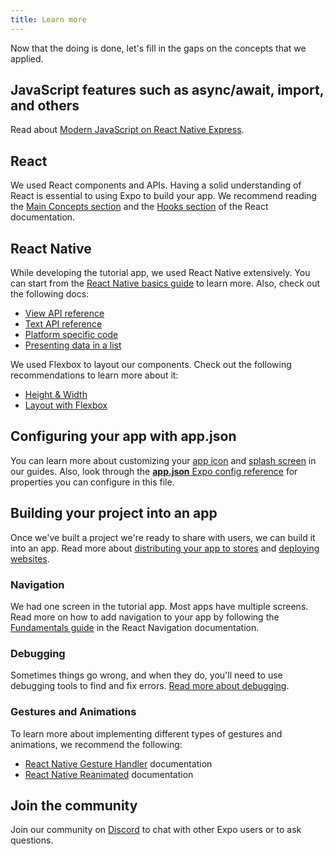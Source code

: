 ```yaml
---
title: Learn more
---
```


Now that the doing is done, let's fill in the gaps on the concepts that we applied.

## JavaScript features such as async/await, import, and others

Read about [Modern JavaScript on React Native Express](https://www.reactnative.express/javascript/features).

## React

We used React components and APIs. Having a solid understanding of React is essential to using Expo to build your app. We recommend reading the [Main Concepts section](https://react.dev/learn) and the [Hooks section](https://react.dev/reference/react) of the React documentation.

## React Native

While developing the tutorial app, we used React Native extensively. You can start from the [React Native basics guide](https://reactnative.dev/docs/getting-started) to learn more. Also, check out the following docs:

- [View API reference](https://reactnative.dev/docs/view)
- [Text API reference](https://reactnative.dev/docs/text)
- [Platform specific code](https://reactnative.dev/docs/platform-specific-code)
- [Presenting data in a list](https://reactnative.dev/docs/using-a-listview)

We used Flexbox to layout our components. Check out the following recommendations to learn more about it:

- [Height & Width](https://reactnative.dev/docs/height-and-width)
- [Layout with Flexbox](https://reactnative.dev/docs/flexbox)

## Configuring your app with app.json

You can learn more about customizing your [app icon](/guides/app-icons) and [splash screen](/guides/splash-screens) in our guides. Also, look through the [**app.json** Expo config reference](/workflow/configuration) for properties you can configure in this file.

## Building your project into an app

Once we've built a project we're ready to share with users, we can build it into an app. Read more about [distributing your app to stores](/distribution/introduction) and [deploying websites](/distribution/publishing-websites).

### Navigation

We had one screen in the tutorial app. Most apps have multiple screens. Read more on how to add navigation to your app by following the [Fundamentals guide](https://reactnavigation.org/docs/getting-started) in the React Navigation documentation.

### Debugging

Sometimes things go wrong, and when they do, you'll need to use debugging tools to find and fix errors. [Read more about debugging](/workflow/debugging).

### Gestures and Animations

To learn more about implementing different types of gestures and animations, we recommend the following:

- [React Native Gesture Handler](https://docs.swmansion.com/react-native-gesture-handler/docs/) documentation
- [React Native Reanimated](https://docs.swmansion.com/react-native-reanimated/docs) documentation

## Join the community

Join our community on [Discord](https://chat.expo.dev/) to chat with other Expo users or to ask questions.
